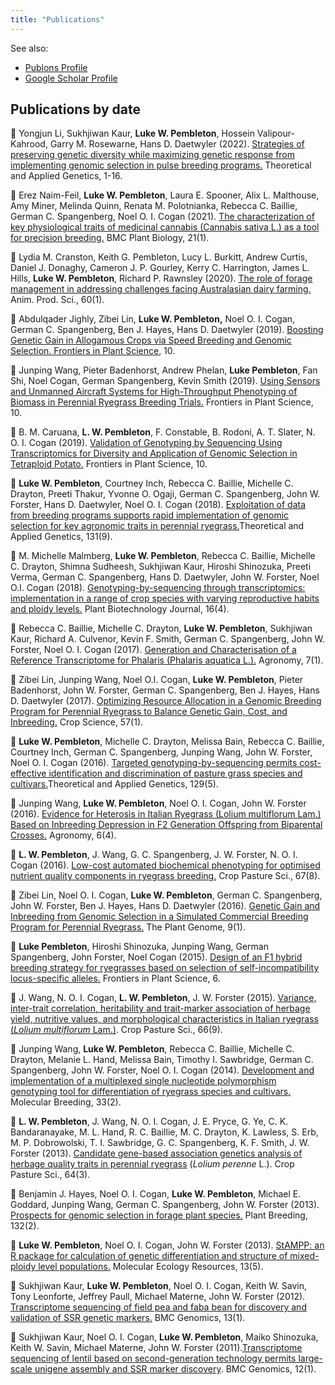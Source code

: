 ```yaml
---
title: "Publications"
---
```


See also:

-   [Publons Profile](https://publons.com/researcher/3450394/luke-pembleton/)
-   [Google Scholar Profile](https://scholar.google.com/citations?user=r7RmM00AAAAJ&hl=en)

## Publications by date

📄 Yongjun Li, Sukhjiwan Kaur, **Luke W. Pembleton**, Hossein Valipour-Kahrood, Garry M. Rosewarne, Hans D. Daetwyler (2022). [Strategies of preserving genetic diversity while maximizing genetic response from implementing genomic selection in pulse breeding programs.](https://doi.org/10.1007/s00122-022-04071-6) Theoretical and Applied Genetics, 1-16.

📄 Erez Naim-Feil, **Luke W. Pembleton**, Laura E. Spooner, Alix L. Malthouse, Amy Miner, Melinda Quinn, Renata M. Polotnianka, Rebecca C. Baillie, German C. Spangenberg, Noel O. I. Cogan (2021). [The characterization of key physiological traits of medicinal cannabis (Cannabis sativa L.) as a tool for precision breeding.](https://doi.org/10.1186/s12870-021-03079-2) BMC Plant Biology, 21(1).

📄 Lydia M. Cranston, Keith G. Pembleton, Lucy L. Burkitt, Andrew Curtis, Daniel J. Donaghy, Cameron J. P. Gourley, Kerry C. Harrington, James L. Hills, **Luke W. Pembleton**, Richard P. Rawnsley (2020). [The role of forage management in addressing challenges facing Australasian dairy farming.](https://doi.org/10.1071/AN18570) Anim. Prod. Sci., 60(1).

📄 Abdulqader Jighly, Zibei Lin, **Luke W. Pembleton,** Noel O. I. Cogan, German C. Spangenberg, Ben J. Hayes, Hans D. Daetwyler (2019). [Boosting Genetic Gain in Allogamous Crops via Speed Breeding and Genomic Selection. Frontiers in Plant Science](https://www.frontiersin.org/article/10.3389/fpls.2019.01364), 10.

📄 Junping Wang, Pieter Badenhorst, Andrew Phelan, **Luke Pembleton**, Fan Shi, Noel Cogan, German Spangenberg, Kevin Smith (2019). [Using Sensors and Unmanned Aircraft Systems for High-Throughput Phenotyping of Biomass in Perennial Ryegrass Breeding Trials.](https://doi.org/10.3389/fpls.2019.01381) Frontiers in Plant Science, 10.

📄 B. M. Caruana, **L. W. Pembleton**, F. Constable, B. Rodoni, A. T. Slater, N. O. I. Cogan (2019). [Validation of Genotyping by Sequencing Using Transcriptomics for Diversity and Application of Genomic Selection in Tetraploid Potato.](https://doi.org/10.3389/fpls.2019.00670) Frontiers in Plant Science, 10.

📄 **Luke W. Pembleton**, Courtney Inch, Rebecca C. Baillie, Michelle C. Drayton, Preeti Thakur, Yvonne O. Ogaji, German C. Spangenberg, John W. Forster, Hans D. Daetwyler, Noel O. I. Cogan (2018). [Exploitation of data from breeding programs supports rapid implementation of genomic selection for key agronomic traits in perennial ryegrass.](https://doi.org/10.1007/s00122-018-3121-7)Theoretical and Applied Genetics, 131(9).

📄 M. Michelle Malmberg, **Luke W. Pembleton**, Rebecca C. Baillie, Michelle C. Drayton, Shimna Sudheesh, Sukhjiwan Kaur, Hiroshi Shinozuka, Preeti Verma, German C. Spangenberg, Hans D. Daetwyler, John W. Forster, Noel O.I. Cogan (2018). [Genotyping-by-sequencing through transcriptomics: implementation in a range of crop species with varying reproductive habits and ploidy levels.](https://doi.org/10.1111/pbi.12835) Plant Biotechnology Journal, 16(4).

📄 Rebecca C. Baillie, Michelle C. Drayton, **Luke W. Pembleton**, Sukhjiwan Kaur, Richard A. Culvenor, Kevin F. Smith, German C. Spangenberg, John W. Forster, Noel O. I. Cogan (2017). [Generation and Characterisation of a Reference Transcriptome for Phalaris (Phalaris aquatica L.).](https://doi.org/10.3390/agronomy7010014) Agronomy, 7(1).

📄 Zibei Lin, Junping Wang, Noel O.I. Cogan, **Luke W. Pembleton**, Pieter Badenhorst, John W. Forster, German C. Spangenberg, Ben J. Hayes, Hans D. Daetwyler (2017). [Optimizing Resource Allocation in a Genomic Breeding Program for Perennial Ryegrass to Balance Genetic Gain, Cost, and Inbreeding.](https://doi.org/10.2135/cropsci2016.07.0577) Crop Science, 57(1).

📄 **Luke W. Pembleton**, Michelle C. Drayton, Melissa Bain, Rebecca C. Baillie, Courtney Inch, German C. Spangenberg, Junping Wang, John W. Forster, Noel O. I. Cogan (2016). [Targeted genotyping-by-sequencing permits cost-effective identification and discrimination of pasture grass species and cultivars.](https://doi.org/10.1007/s00122-016-2678-2)Theoretical and Applied Genetics, 129(5).

📄 Junping Wang, **Luke W. Pembleton**, Noel O. I. Cogan, John W. Forster (2016). [Evidence for Heterosis in Italian Ryegrass (Lolium multiflorum Lam.) Based on Inbreeding Depression in F2 Generation Offspring from Biparental Crosses.](https://doi.org/10.3390/agronomy6040049) Agronomy, 6(4).

📄 **L. W. Pembleton**, J. Wang, G. C. Spangenberg, J. W. Forster, N. O. I. Cogan (2016). [Low-cost automated biochemical phenotyping for optimised nutrient quality components in ryegrass breeding.](https://doi.org/10.1071/CP16102) Crop Pasture Sci., 67(8).

📄 Zibei Lin, Noel O. I. Cogan, **Luke W. Pembleton**, German C. Spangenberg, John W. Forster, Ben J. Hayes, Hans D. Daetwyler (2016). [Genetic Gain and Inbreeding from Genomic Selection in a Simulated Commercial Breeding Program for Perennial Ryegrass.](https://acsess.onlinelibrary.wiley.com/doi/abs/10.3835/plantgenome2015.06.0046) The Plant Genome, 9(1).

📄 **Luke Pembleton**, Hiroshi Shinozuka, Junping Wang, German Spangenberg, John Forster, Noel Cogan (2015). [Design of an F1 hybrid breeding strategy for ryegrasses based on selection of self-incompatibility locus-specific alleles.](https://www.frontiersin.org/article/10.3389/fpls.2015.00764) Frontiers in Plant Science, 6.

📄 J. Wang, N. O. I. Cogan, **L. W. Pembleton**, J. W. Forster (2015). [Variance, inter-trait correlation, heritability and trait-marker association of herbage yield, nutritive values, and morphological characteristics in Italian ryegrass (*Lolium multiflorum* Lam.)](https://doi.org/10.1071/CP15070). Crop Pasture Sci., 66(9).

📄 Junping Wang, **Luke W. Pembleton**, Rebecca C. Baillie, Michelle C. Drayton, Melanie L. Hand, Melissa Bain, Timothy I. Sawbridge, German C. Spangenberg, John W. Forster, Noel O. I. Cogan (2014). [Development and implementation of a multiplexed single nucleotide polymorphism genotyping tool for differentiation of ryegrass species and cultivars.](https://doi.org/10.1007/s11032-013-9961-6) Molecular Breeding, 33(2).

📄 **L. W. Pembleton**, J. Wang, N. O. I. Cogan, J. E. Pryce, G. Ye, C. K. Bandaranayake, M. L. Hand, R. C. Baillie, M. C. Drayton, K. Lawless, S. Erb, M. P. Dobrowolski, T. I. Sawbridge, G. C. Spangenberg, K. F. Smith, J. W. Forster (2013). [Candidate gene-based association genetics analysis of herbage quality traits in perennial ryegrass](https://doi.org/10.1071/CP12392) (*Lolium perenne* L.). Crop Pasture Sci., 64(3).

📄 Benjamin J. Hayes, Noel O. I. Cogan, **Luke W. Pembleton**, Michael E. Goddard, Junping Wang, German C. Spangenberg, John W. Forster (2013). [Prospects for genomic selection in forage plant species.](https://onlinelibrary.wiley.com/doi/abs/10.1111/1755-0998.12129) Plant Breeding, 132(2).

📄 **Luke W. Pembleton**, Noel O. I. Cogan, John W. Forster (2013). [StAMPP: an R package for calculation of genetic differentiation and structure of mixed-ploidy level populations.](https://onlinelibrary.wiley.com/doi/abs/10.1111/1755-0998.12129) Molecular Ecology Resources, 13(5).

📄 Sukhjiwan Kaur, **Luke W. Pembleton**, Noel O. I. Cogan, Keith W. Savin, Tony Leonforte, Jeffrey Paull, Michael Materne, John W. Forster (2012). [Transcriptome sequencing of field pea and faba bean for discovery and validation of SSR genetic markers.](https://doi.org/10.1186/1471-2164-13-104) BMC Genomics, 13(1).

📄 Sukhjiwan Kaur, Noel O. I. Cogan, **Luke W. Pembleton**, Maiko Shinozuka, Keith W. Savin, Michael Materne, John W. Forster (2011).[Transcriptome sequencing of lentil based on second-generation technology permits large-scale unigene assembly and SSR marker discovery](https://doi.org/10.1186/1471-2164-12-265). BMC Genomics, 12(1).
